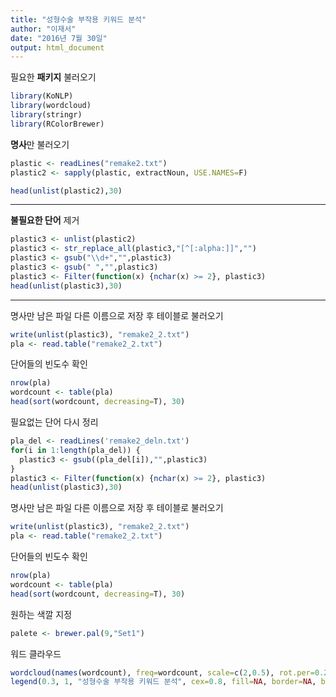 ```yaml
---
title: "성형수술 부작용 키워드 분석"
author: "이재서"
date: "2016년 7월 30일"
output: html_document
---
```


필요한 **패키지** 불러오기
```r
library(KoNLP)
library(wordcloud)
library(stringr)
library(RColorBrewer)
```


**명사**만 불러오기
```r
plastic <- readLines("remake2.txt")
plastic2 <- sapply(plastic, extractNoun, USE.NAMES=F)

head(unlist(plastic2),30)
```
***

**불필요한 단어** 제거
```r
plastic3 <- unlist(plastic2)
plastic3 <- str_replace_all(plastic3,"[^[:alpha:]]","")
plastic3 <- gsub("\\d+","",plastic3)
plastic3 <- gsub(" ","",plastic3)
plastic3 <- Filter(function(x) {nchar(x) >= 2}, plastic3)
head(unlist(plastic3),30)
```

***

명사만 남은 파일 다른 이름으로 저장 후 테이블로 불러오기
```r
write(unlist(plastic3), "remake2_2.txt")
pla <- read.table("remake2_2.txt")

```

단어들의 빈도수 확인
```r
nrow(pla)
wordcount <- table(pla)
head(sort(wordcount, decreasing=T), 30)
```

필요없는 단어 다시 정리
```r
pla_del <- readLines('remake2_deln.txt')
for(i in 1:length(pla_del)) {
  plastic3 <- gsub((pla_del[i]),"",plastic3)
}
plastic3 <- Filter(function(x) {nchar(x) >= 2}, plastic3)
head(unlist(plastic3),30)
```

명사만 남은 파일 다른 이름으로 저장 후 테이블로 불러오기
```r
write(unlist(plastic3), "remake2_2.txt")
pla <- read.table("remake2_2.txt")

```

단어들의 빈도수 확인
```r
nrow(pla)
wordcount <- table(pla)
head(sort(wordcount, decreasing=T), 30)
```




원하는 색깔 지정
```r
palete <- brewer.pal(9,"Set1")
```

워드 클라우드
```r
wordcloud(names(wordcount), freq=wordcount, scale=c(2,0.5), rot.per=0.25, min.freq=2, random.order=F, random.color=T, colors=palete)
legend(0.3, 1, "성형수술 부작용 키워드 분석", cex=0.8, fill=NA, border=NA, bg="White", text.col="red", text.font=2, box.col="red")
```


